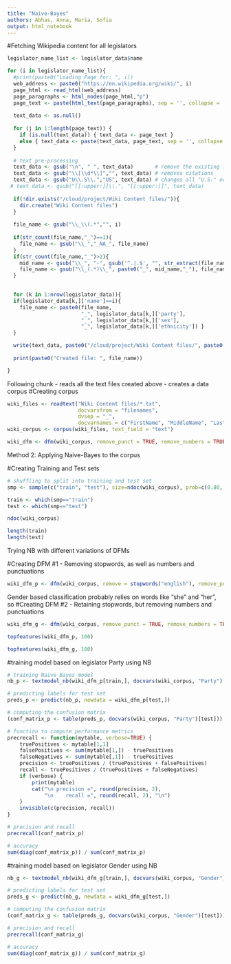 ```yaml
---
title: "Naive-Bayes"
authors: Abhas, Anna, Maria, Sofia
output: html_notebook
---
```



#Fetching Wikipedia content for all legislators
```r
legislator_name_list <- legislator_data$name

for (i in legislator_name_list){
  #print(paste0("Loading Page for: ", i))
  web_address <- paste0("https://en.wikipedia.org/wiki/", i)
  page_html <- read_html(web_address)
  page_paragraphs <- html_nodes(page_html,"p")
  page_text <- paste(html_text(page_paragraphs), sep = '', collapse = '')
  
  text_data <- as.null()
  
  for (j in 1:length(page_text)) {
    if (is.null(text_data)) { text_data <- page_text }
    else { text_data <- paste(text_data, page_text, sep = '', collapse = '') }
  }
  
  # text pre-processing
  text_data <- gsub("\n", " ", text_data)       # remove the existing line breaks
  text_data <- gsub("\\[\\d*\\]","", text_data) # removes citations
  text_data <- gsub("U\\.S\\.","US", text_data) # changes all "U.S." occurences to "US"
 # text_data <- gsub("[[:upper:]]\\.", "[[:upper:]]", text_data)
  
  if(!dir.exists("/cloud/project/Wiki Content files/")){
    dir.create("Wiki Content files")
  }
  
  file_name <- gsub("\\_\\(.*","", i)
  
  if(str_count(file_name,"_")==1){
    file_name <- gsub("\\_","_NA_", file_name)
  }
  if(str_count(file_name,"_")>2){
    mid_name <- gsub("\\_", "-", gsub('^.|.$', "", str_extract(file_name, "\\_(.*)\\_")))
    file_name <- gsub("\\_(.*)\\_", paste0("_", mid_name,"_"), file_name)
  }
 

  for (k in 1:nrow(legislator_data)){
  if(legislator_data[k,]['name']==i){  
    file_name <- paste0(file_name, 
                        "_", legislator_data[k,]['party'], 
                        "_", legislator_data[k,]['sex'], 
                        "_", legislator_data[k,]['ethnicity']) }
  }

  write(text_data, paste0("/cloud/project/Wiki Content files/", paste0(file_name, ".txt")))
  
  print(paste0("Created file: ", file_name))

}

```


Following chunk
- reads all the text files created above
- creates a data corpus
#Creating corpus
```r
wiki_files <- readtext("Wiki Content files/*.txt", 
                       docvarsfrom = "filenames", 
                       dvsep = "_", 
                       docvarnames = c("FirstName", "MiddleName", "LastName", "Party", "Gender", "Ethnicity"))
wiki_corpus <- corpus(wiki_files, text_field = "text")

wiki_dfm <- dfm(wiki_corpus, remove_punct = TRUE, remove_numbers = TRUE, remove = stopwords("english"))

```


Method 2: Applying Naive-Bayes to the corpus


#Creating Training and Test sets
```r
# shuffling to split into training and test set
smp <- sample(c("train", "test"), size=ndoc(wiki_corpus), prob=c(0.80, 0.20), replace=TRUE)

train <- which(smp=="train")
test <- which(smp=="test")

ndoc(wiki_corpus)

length(train)
length(test)
```

Trying NB with different variations of DFMs

#Creating DFM #1 - Removing stopwords, as well as numbers and punctuations
```r
wiki_dfm_p <- dfm(wiki_corpus, remove = stopwords("english"), remove_punct = TRUE, remove_numbers = TRUE)
```

Gender based classification probably relies on words like "she" and "her", so
#Creating DFM #2 - Retaining stopwords, but removing numbers and punctuations
```r
wiki_dfm_g <- dfm(wiki_corpus, remove_punct = TRUE, remove_numbers = TRUE)
```


```r
topfeatures(wiki_dfm_p, 100)

topfeatures(wiki_dfm_g, 100)


```



#training model based on legislator Party using NB
```r
# training Naive Bayes model
nb_p <- textmodel_nb(wiki_dfm_p[train,], docvars(wiki_corpus, "Party")[train])

# predicting labels for test set
preds_p <- predict(nb_p, newdata = wiki_dfm_p[test,])

# computing the confusion matrix
(conf_matrix_p <- table(preds_p, docvars(wiki_corpus, "Party")[test]))

# function to compute performance metrics
precrecall <- function(mytable, verbose=TRUE) {
    truePositives <- mytable[1,1]
    falsePositives <- sum(mytable[1,]) - truePositives
    falseNegatives <- sum(mytable[,1]) - truePositives
    precision <- truePositives / (truePositives + falsePositives)
    recall <- truePositives / (truePositives + falseNegatives)
    if (verbose) {
        print(mytable)
        cat("\n precision =", round(precision, 2), 
            "\n    recall =", round(recall, 2), "\n")
    }
    invisible(c(precision, recall))
}

# precision and recall
precrecall(conf_matrix_p)

# accuracy
sum(diag(conf_matrix_p)) / sum(conf_matrix_p)
```


#training model based on legislator Gender using NB
```r
nb_g <- textmodel_nb(wiki_dfm_g[train,], docvars(wiki_corpus, "Gender")[train])

# predicting labels for test set
preds_g <- predict(nb_g, newdata = wiki_dfm_g[test,])

# computing the confusion matrix
(conf_matrix_g <- table(preds_g, docvars(wiki_corpus, "Gender")[test]))

# precision and recall
precrecall(conf_matrix_g)

# accuracy
sum(diag(conf_matrix_g)) / sum(conf_matrix_g)
```

